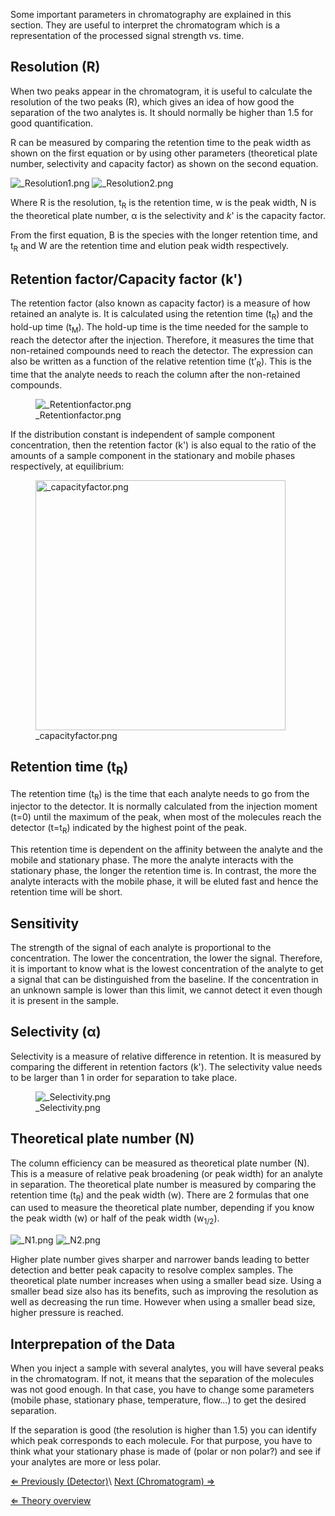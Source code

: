 Some important parameters in chromatography are explained in this section. They are useful to interpret the chromatogram which is a representation of the processed signal strength vs. time.


== Resolution (R) ==
When two peaks appear in the chromatogram, it is useful to calculate the resolution of the two peaks (R), which gives an idea of how good the separation of the two analytes is. It should normally be higher than 1.5 for good quantification.

R can be measured by comparing the retention time to the peak width as shown on the first equation or by using other parameters (theoretical plate number, selectivity and capacity factor) as shown on the second equation.

[[File: Resolution1.png]]
[[File: Resolution2.png]]

Where R is the resolution, t<sub>R</sub> is the retention time, w is the peak width, N is the theoretical plate number, α is the selectivity and ''k''' is the capacity factor.

From the first equation, B is the species with the longer retention time, and t<sub>R</sub> and W are the retention time and elution peak width respectively. 



== Retention factor/Capacity factor (k') ==
The retention factor (also known as capacity factor) is a measure of how retained an analyte is. It is calculated using the retention time (t<sub>R</sub>) and the hold-up time (t<sub>M</sub>). The hold-up time is the time needed for the sample to reach the detector after the injection. Therefore, it measures the time that non-retained compounds need to reach the detector.  The expression can also be written as a function of the relative retention time (t’<sub>R</sub>). This is the time that the analyte needs to reach the column after the non-retained compounds.

[[File: Retentionfactor.png]]

If the distribution constant is independent of sample component concentration, then the retention factor (k') is also equal to the ratio of the amounts of a sample component in the stationary and mobile phases respectively, at equilibrium: 

[[File: capacityfactor.png|400px]]



== Retention time (t<sub>R</sub>) ==
The retention time (t<sub>R</sub>) is the time that each analyte needs to go from the injector to the detector. It is normally calculated from the injection moment (t=0) until the maximum of the peak, when most of the molecules reach the detector (t=t<sub>R</sub>) indicated by the highest point of the peak.

This retention time is dependent on the affinity between the analyte and the mobile and stationary phase. The more the analyte interacts with the stationary phase, the longer the retention time is. In contrast, the more the analyte interacts with the mobile phase, it will be eluted fast and hence the retention time will be short. 


== Sensitivity ==
The strength of the signal of each analyte is proportional to the concentration. The lower the concentration, the lower the signal. Therefore, it is important to know what is the lowest concentration of the analyte to get a signal that can be distinguished from the baseline. If the concentration in an unknown sample is lower than this limit, we cannot detect it even though it is present in the sample.


== Selectivity (α) ==
Selectivity is a measure of relative difference in retention. It is measured by comparing the different in retention factors (k'). The selectivity value needs to be larger than 1 in order for separation to take place. 

[[File: Selectivity.png]]


== Theoretical plate number (N) ==
The column efficiency can be measured as theoretical plate number (N). This is a measure of relative peak broadening (or peak width) for an analyte in separation. The theoretical plate number is measured by comparing the retention time (t<sub>R</sub>) and the peak width (w). There are 2 formulas that one can used to measure the theoretical plate number, depending if you know the peak width (w) or half of the peak width (w<sub>1/2</sub>).

[[File: N1.png]]
[[File: N2.png]]


Higher plate number gives sharper and narrower bands leading to better detection and better peak capacity to resolve complex samples. The theoretical plate number increases when using a smaller bead size. Using a smaller bead size also has its benefits, such as improving the resolution as well as decreasing the run time. However when using a smaller bead size, higher pressure is reached.


== Interprepation of the Data ==
When you inject a sample with several analytes, you will have several peaks in the chromatogram. If not, it means that the separation of the molecules was not good enough. In that case, you have to change some parameters (mobile phase, stationary phase, temperature, flow...) to get the desired separation. 

If the separation is good (the resolution is higher than 1.5) you can identify which peak corresponds to each molecule. For that purpose, you have to think what your stationary phase is made of (polar or non polar?) and see if your analytes are more or less polar. 





[[Detector|&lArr; Previously (Detector)]]\ [[Chromatogram| Next (Chromatogram) &rArr;]]

[[HPLC|&lArr; Theory overview]]